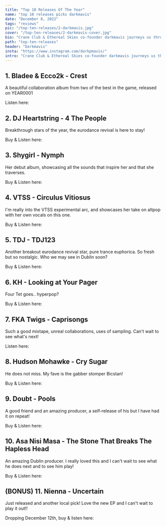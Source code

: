 ---
title: "Top 10 Releases Of The Year"
name: "top 10 releases picks darkmavis"
date: "December 8, 2022"
tags: "reviews"
pic: "/top-ten-releases/2-darkmavis.jpg"
cover: "/top-ten-releases/2-darkmavis-cover.jpg"
bio: "Crane Club & Ethereal Skies co-founder darkmavis journeys us through his favourite dance releases of the year"
path: "top-ten-releases"
header: "Darkmavis"
insta: "https://www.instagram.com/darkpmavis/"
intro: "Crane Club & Ethereal Skies co-founder darkmavis journeys us through his favourite dance releases of the year, gliding through hard trance, techno, drum tracks & hyperpop of course!"
---

## 1. Bladee & Ecco2k - Crest

<div className="row display-flex align-items-center">
<div className="col clubGuide">
<Picture src="/top-ten-releases/darkmavis/1.jpg" alt="Bladee & Ecco2k - Crest" size={1200} />
</div>
<div className="col clubGuide">

A beautiful collaboration album from two of the best in the game, released on YEAR0001

Listen here: <HoverLink url="open.spotify.com/album/3j75sKW2Lw9gUEhjNzPKn4" name="Spotify" external inline />

</div>
</div>

## 2. DJ Heartstring - 4 The People

<div className="row display-flex align-items-center">
<div className="col clubGuide">
<Picture src="/top-ten-releases/darkmavis/2.jpg" alt="DJ Heartstring - 4 The People cover art" size={1200} />
</div>
<div className="col clubGuide">

Breakthrough stars of the year, the eurodance revival is here to stay!

Buy & Listen here: <HoverLink url="eurodanceinc.bandcamp.com/album/4-the-people" name="Bandcamp" external inline />

</div>
</div>

## 3. Shygirl - Nymph

<div className="row display-flex align-items-center">
<div className="col clubGuide">
<Picture src="/top-ten-releases/darkmavis/3.jpg" alt="Shygirl - Nymph" size={1200} />
</div>
<div className="col clubGuide">

Her debut album, showcasing all the sounds that inspire her and that she traverses.

Buy & Listen here: <HoverLink url="0800shygirl.bandcamp.com/album/nymph" name="Bandcamp" external inline />

</div>
</div>

## 4. VTSS - Circulus Vitiosus

<div className="row display-flex align-items-center">
<div className="col clubGuide">
<Picture src="/top-ten-releases/darkmavis/4.jpg" alt="VTSS - Circulus Vitiosus" size={1200} />
</div>
<div className="col clubGuide">

I'm really into the VTSS experimental arc, and showcases her take on altpop with her own vocals on this one.

Buy & Listen here: <HoverLink url="vtss.bandcamp.com/album/circulus-vitiosus" name="Bandcamp" external inline />

</div>
</div>

## 5. TDJ - TDJ123

<div className="row display-flex align-items-center">
<div className="col clubGuide">
<Picture src="/top-ten-releases/darkmavis/5.jpg" alt="TDJ - TDJ123" size={1200} />
</div>
<div className="col clubGuide">

Another breakout eurodance revival star, pure trance euphorica. So fresh but so nostalgic. Who we may see in Dublin soon?

Buy & Listen here: <HoverLink url="tdjmusic.bandcamp.com/album/tdj123" name="Bandcamp" external inline />

</div>
</div>

## 6. KH - Looking at Your Pager

<div className="row display-flex align-items-center">
<div className="col clubGuide">
<Picture src="/top-ten-releases/darkmavis/6.jpg" alt="KH - Looking at Your Pager" size={1200} />
</div>
<div className="col clubGuide">

Four Tet goes.. hyperpop?

Buy & Listen here: <HoverLink url="fourtet.bandcamp.com/track/looking-at-your-pager" name="Bandcamp" external inline />

</div>
</div>

## 7. FKA Twigs - Caprisongs

<div className="row display-flex align-items-center">
<div className="col clubGuide">
<Picture src="/top-ten-releases/darkmavis/7.jpg" alt="FKA Twigs - Caprisongs" size={1200} />
</div>
<div className="col clubGuide">

Such a good mixtape, unreal collaborations, uses of sampling. Can't wait to see what's next!

Listen here: <HoverLink url="open.spotify.com/album/5IubZbuFhSwJyCJrdRFgkJ" name="Spotify" external inline />

</div>
</div>

## 8. Hudson Mohawke - Cry Sugar

<div className="row display-flex align-items-center">
<div className="col clubGuide">
<Picture src="/top-ten-releases/darkmavis/8.jpg" alt="Hudson Mohawke - Cry Sugar" size={1200} />
</div>
<div className="col clubGuide">

He does not miss. My fave is the gabber stomper Bicstan!

Buy & Listen here: <HoverLink url="hudsonmohawke.bandcamp.com/album/cry-sugar" name="Bandcamp" external inline />

</div>
</div>

## 9. Doubt - Pools

<div className="row display-flex align-items-center">
<div className="col clubGuide">
<Picture src="/top-ten-releases/darkmavis/9.jpg" alt="Doubt - Pools" size={1200} />
</div>
<div className="col clubGuide">

A good friend and an amazing producer, a self-release of his but I have had it on repeat!

Buy & Listen here: <HoverLink url="doubb.bandcamp.com/track/pools" name="Bandcamp" external inline />

</div>
</div>

## 10. Asa Nisi Masa - The Stone That Breaks The Hapless Head

<div className="row display-flex align-items-center">
<div className="col clubGuide">
<Picture src="/top-ten-releases/darkmavis/10.jpg" alt="Asa Nisi Masa - The Stone That Breaks The Hapless Head" size={1200} />
</div>
<div className="col clubGuide">

An amazing Dublin producer. I really loved this and I can't wait to see what he does next and to see him play!

Buy & Listen here: <HoverLink url="asanisimasa.bandcamp.com/album/the-stone-that-breaks-the-hapless-head" name="Bandcamp" external inline />

</div>
</div>

## (BONUS) 11. Nienna - Uncertain

<div className="row display-flex align-items-center">
<div className="col clubGuide">
<Picture src="/top-ten-releases/darkmavis/11.jpg" alt="Nienna - Uncertain" size={1200} />
</div>
<div className="col clubGuide">

Just released and another local pick! Love the new EP and I can't wait to play it out!!

Dropping December 12th, buy & listen here: <HoverLink url="plasma-space.bandcamp.com/" name="Bandcamp" external inline />

</div>
</div>
